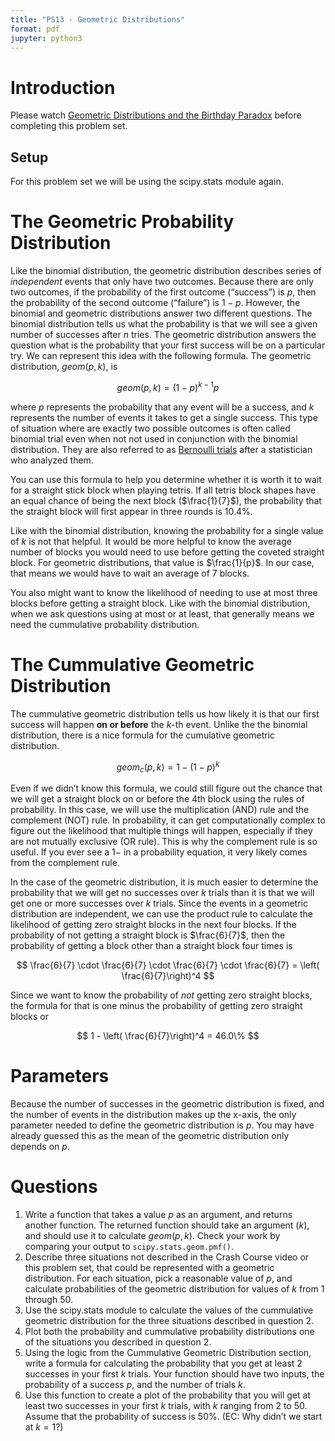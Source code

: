 ```yaml
---
title: "PS13 - Geometric Distributions"
format: pdf
jupyter: python3
---
```


# Introduction

Please watch [Geometric Distributions and the Birthday Paradox](geom) before
completing this problem set.

[binom]: https://youtu.be/WR0nMTr6uOo?si=1q7k2HHgyPrZS-LG
[geom]: https://youtu.be/5VMTeBoEcQg?si=coHG9uuy6SA6F7eX

## Setup

For this problem set we will be using the scipy.stats module again.

# The Geometric Probability Distribution

Like the binomial distribution, the geometric distribution describes series of 
*independent* events that only have two outcomes.  Because
there are only two outcomes, if the probability of the first
outcome ("success") is $p$, then the probability of the second outcome
("failure") is $1-p$. However, the binomial and geometric distributions answer
two different questions. The binomial distribution tells us what
the probability is that we will see a given number of successes after $n$
tries. The geometric distribution answers the question what is the
probability that your first success will be on a particular try. 
We can represent this idea with the following formula. The geometric 
distribution, $geom(p, k)$, is

$$
geom(p, k) = (1-p)^{k-1}p
$$

where $p$ represents the probability that any event will be a success, and $k$
represents the number of events it takes to get a single success. 
This type of situation where
are exactly two possible outcomes is often called binomial trial even when not
not used in conjunction with the binomial distribution. They are also referred
to as [Bernoulli trials][bern] after a statistician who analyzed them.

[bern]: https://en.wikipedia.org/wiki/Bernoulli_trial

You can use
this formula to help you determine whether it is worth it to wait for a
straight stick block when playing tetris. If all tetris block shapes have an
equal chance of being the next block ($\frac{1}{7}$), the probability that the
straight block will first appear in three rounds is 10.4%. 

Like with the
binomial distribution, knowing the probability for a single value of $k$ is
not that helpful. It would be more helpful to know the average number of blocks
you would need to use before getting the coveted straight block. For geometric
distributions, that value is $\frac{1}{p}$. In our case, that means we would 
have to wait an average of 7 blocks.

You also might want to know the likelihood of needing to use at most three
blocks before getting a straight block. Like with the binomial distribution,
when we ask questions using at most or at least, that generally means we need
the cummulative probability distribution. 

# The Cummulative Geometric Distribution 

The cummulative geometric distribution tells us how likely it is that our first
success will happen **on or before** the $k$-th event. Unlike the the binomial
distribution, there is a nice formula for the cumulative geometric distribution.

$$
geom_c(p,k) = 1 - (1-p)^k
$$

Even if we didn't know this formula, we could still figure out the 
chance that we will get a straight block on or before the 4th block using the
rules of probability. In this case, we will use the multiplication (AND) rule
and the complement (NOT) rule. In probability, it can get computationally
complex to figure out the likelihood that multiple things will happen,
especially if they are not mutually exclusive (OR rule). This is why the 
complement rule is so useful. If you ever see a $1-$ in a probability equation,
it very likely comes from the complement rule.

In the case of the geometric distribution, it is much easier to determine the
probability that we will get no successes over $k$ trials than it is that we
will get one or more successes over $k$ trials. Since the events in a geometric
distribution are independent, we can use the product rule to calculate the
likelihood of getting zero straight blocks in the next four blocks. If the
probability of not getting a straight block is $\frac{6}{7}$, then the
probability of getting a block other than a straight block four times is  

$$
\frac{6}{7} \cdot \frac{6}{7} \cdot \frac{6}{7} \cdot \frac{6}{7} = \left( \frac{6}{7}\right)^4
$$

Since we want to know the probability of *not* getting zero straight blocks,
the formula for that is one minus the probability of getting zero straight 
blocks or 

$$
1 - \left( \frac{6}{7}\right)^4 = 46.0\%
$$


# Parameters

Because the number of successes in the geometric distribution is fixed, and
the number of events in the distribution makes up the x-axis, the only parameter
needed to define the geometric distribution is $p$. You may have already guessed
this as the mean of the geometric distribution only depends on $p$.

# Questions

1. Write a function that takes a value $p$ as an argument, and returns
   another function. The returned function should take an argument ($k$), and
   should use it to calculate $geom(p,k)$. Check your work by comparing your
   output to `scipy.stats.geom.pmf()`.
2. Describe three situations not described in the Crash Course video or this 
   problem set, that could be represented with a geometric distribution. For
   each situation, pick a reasonable value of $p$, and calculate probabilities
   of the geometric distribution for values of $k$ from 1 through 50. 
3. Use the scipy.stats module to calculate the values of the cummulative
   geometric distribution for the three situations described in question 2.
4. Plot both the probability and cummulative probability distributions one of 
   the situations you described in question 2.
5. Using the logic from the Cummulative Geometric Distribution section, write a
   formula for calculating the probability that you get at least 2 successes in
   your first $k$ trials. Your function should have two inputs, the probability 
   of a success $p$, and the number of trials $k$.
6. Use this function to create a plot of the probability that you will get at 
   least two successes in your first $k$ trials, with $k$ ranging from 2 to 50.
   Assume that the probability of success is 50%.
   (EC: Why didn't we start at $k=1$?)